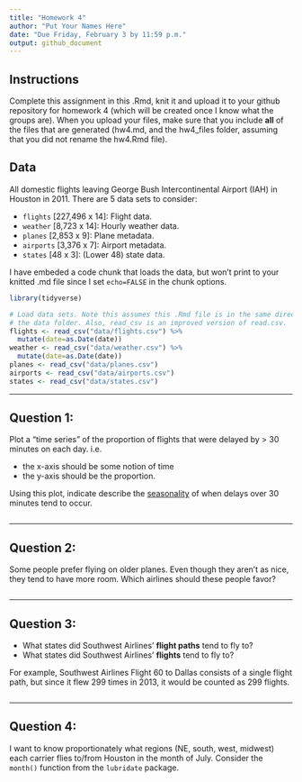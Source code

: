 ```yaml
---
title: "Homework 4"
author: "Put Your Names Here"
date: "Due Friday, February 3 by 11:59 p.m."
output: github_document
---
```



## Instructions

Complete this assignment in this .Rmd, knit it and upload it to your github repository for homework 4 (which will be created once I know what the groups are). When you upload your files, make sure that you include **all** of the files that are generated (hw4.md, and the hw4_files folder, assuming that you did not rename the hw4.Rmd file). 

## Data

All domestic flights leaving George Bush Intercontinental Airport (IAH) in
Houston in 2011. There are 5 data sets to consider:

* `flights` [227,496 x 14]: Flight data.
* `weather` [8,723 x 14]: Hourly weather data.
* `planes` [2,853 x 9]: Plane metadata.
* `airports` [3,376 x 7]: Airport metadata.
* `states` [48 x 3]: (Lower 48) state data.

I have embeded a code chunk that loads the data, but won't print to your knitted .md file since I set `echo=FALSE` in the chunk options.

```r
library(tidyverse)

# Load data sets. Note this assumes this .Rmd file is in the same directory as
# the data folder. Also, read_csv is an improved version of read.csv.
flights <- read_csv("data/flights.csv") %>% 
  mutate(date=as.Date(date))
weather <- read_csv("data/weather.csv") %>% 
  mutate(date=as.Date(date))
planes <- read_csv("data/planes.csv")
airports <- read_csv("data/airports.csv")
states <- read_csv("data/states.csv")
```

* * * 

## Question 1:

Plot a "time series" of the proportion of flights that were delayed by > 30 minutes on each day.  i.e.
 
* the x-axis should be some notion of time
* the y-axis should be the proportion.

Using this plot, indicate describe the
[seasonality](https://en.wikipedia.org/wiki/Seasonality) of when delays over 30
minutes tend to occur.

```r

```


* * * 


## Question 2:

Some people prefer flying on older planes.  Even though they aren't as nice,
they tend to have more room.  Which airlines should these people favor?

```r

```


* * * 


## Question 3:

* What states did Southwest Airlines' **flight paths** tend to fly to?
* What states did Southwest Airlines' **flights** tend to fly to?

For example, Southwest Airlines Flight 60 to Dallas consists of a single flight
path, but since it flew 299 times in 2013, it would be counted as 299 flights.

```r

```


* * * 


## Question 4:

I want to know proportionately what regions (NE, south, west, midwest) each 
carrier flies to/from Houston in the month of July.  Consider the `month()`
function from the `lubridate` package.

```r

```
